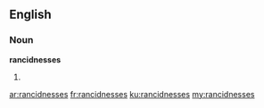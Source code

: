 ==English==

===Noun===
'''rancidnesses'''

# {{plural of|[[rancidness]]}}

[[ar:rancidnesses]]
[[fr:rancidnesses]]
[[ku:rancidnesses]]
[[my:rancidnesses]]